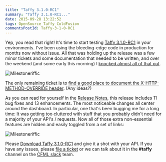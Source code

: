 ```yaml
---
title: "Taffy 3.1.0-RC1"
summary: "Taffy 3.1.0-RC1..."
date: 2015-09-28 13:22:52
tags: OpenSource Taffy ColdFusion
commentsPostId: Taffy-3-1-0-RC1
---
```


Yep, you read that right! It's time to start testing [Taffy 3.1.0-RC1](https://github.com/atuttle/Taffy/archive/v3.1.0-RC1.zip) in your environments. I've been using the bleeding-edge code in production for months now without issue. All that was holding up the release was a few minor tickets and some documentation that needed to be written, and over the weekend (and some early this morning) I [knocked almost all of that out](https://github.com/atuttle/Taffy/milestones).

![Milestoneriffic](http://fusiongrokker.com/assets/content/2015/09/taffy-3.1.0-milestone.png)

The only remaining ticket is to [find a good place to document the X-HTTP-METHOD-OVERRIDE header](https://github.com/atuttle/Taffy/issues/270). (Any ideas?)

As you can read for yourself in the [Release Notes](http://docs.taffy.io/3.1.0/#What-s-new-in-3-1-0), this release includes 11 bug fixes and 13 enhancements. The most noticeable changes all center around the dashboard. In particular, one that's been bugging me for a long time: It was getting too cluttered with stuff that you probably didn't need for a majority of your API's / requests. Now all of those extra non-essential features are hidden and easily toggled from a set of links:

![Milestoneriffic](http://fusiongrokker.com/assets/content/2015/09/taffy-3.1.0-dashboard.png)

Please [Download Taffy 3.1.0-RC1](https://github.com/atuttle/Taffy/archive/v3.1.0-RC1.zip) and give it a shot with your API. If you have any issues, please [file a ticket](https://github.com/atuttle/Taffy/issues) or we can talk about it in the **#taffy** channel on the [CFML slack](http://cfml-slack.herokuapp.com/) team.